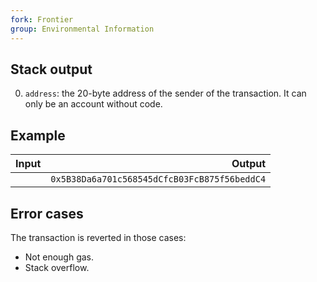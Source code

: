 ```yaml
---
fork: Frontier
group: Environmental Information
---
```


## Stack output

0. `address`: the 20-byte address of the sender of the transaction. It can only be an account without code.

## Example

| Input | Output |
|------:|-------:|
|  | `0x5B38Da6a701c568545dCfcB03FcB875f56beddC4` |

## Error cases

The transaction is reverted in those cases:
- Not enough gas.
- Stack overflow.
